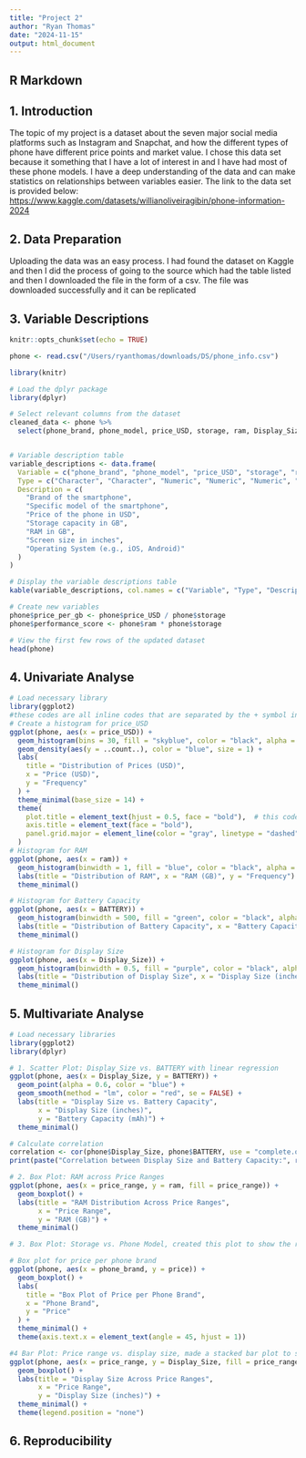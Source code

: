 ```yaml
---
title: "Project 2"
author: "Ryan Thomas"
date: "2024-11-15"
output: html_document
---
```


## R Markdown

## **1. Introduction**

The topic of my project is a dataset about the seven major social media platforms such as Instagram and Snapchat, and how the different types of phone have different price points and market value. I chose this data set because it something that I have a lot of interest in and I have had most of these phone models. I have a deep understanding of the data and can make statistics on relationships between variables easier. The link to the data set is provided below: [https://www.kaggle.com/datasets/willianoliveiragibin/phone-information-2024]()

## **2. Data Preparation**

Uploading the data was an easy process. I had found the dataset on Kaggle and then I did the process of going to the source which had the table listed and then I downloaded the file in the form of a csv. The file was downloaded successfully and it can be replicated

## **3. Variable Descriptions**

```r
knitr::opts_chunk$set(echo = TRUE)
```

```r
phone <- read.csv("/Users/ryanthomas/downloads/DS/phone_info.csv")
```

```r
library(knitr)

# Load the dplyr package
library(dplyr)

# Select relevant columns from the dataset
cleaned_data <- phone %>%
  select(phone_brand, phone_model, price_USD, storage, ram, Display_Size, OS)


# Variable description table
variable_descriptions <- data.frame(
  Variable = c("phone_brand", "phone_model", "price_USD", "storage", "ram", "Display_Size", "OS"),
  Type = c("Character", "Character", "Numeric", "Numeric", "Numeric", "Numeric", "Character"),
  Description = c(
    "Brand of the smartphone",
    "Specific model of the smartphone",
    "Price of the phone in USD",
    "Storage capacity in GB",
    "RAM in GB",
    "Screen size in inches",
    "Operating System (e.g., iOS, Android)"
  )
)

# Display the variable descriptions table
kable(variable_descriptions, col.names = c("Variable", "Type", "Description"), format = "markdown")

# Create new variables
phone$price_per_gb <- phone$price_USD / phone$storage
phone$performance_score <- phone$ram * phone$storage

# View the first few rows of the updated dataset
head(phone)
```
## **4. Univariate Analyse**
```r
# Load necessary library
library(ggplot2)
#these codes are all inline codes that are separated by the + symbol in different blocks that are continuous
# Create a histogram for price_USD
ggplot(phone, aes(x = price_USD)) +
  geom_histogram(bins = 30, fill = "skyblue", color = "black", alpha = 0.7) +
  geom_density(aes(y = ..count..), color = "blue", size = 1) +  
  labs(
    title = "Distribution of Prices (USD)",
    x = "Price (USD)",
    y = "Frequency"
  ) +
  theme_minimal(base_size = 14) +
  theme(
    plot.title = element_text(hjust = 0.5, face = "bold"),  # this code helps make the plot title move to the middle
    axis.title = element_text(face = "bold"),
    panel.grid.major = element_line(color = "gray", linetype = "dashed")
  )
# Histogram for RAM
ggplot(phone, aes(x = ram)) +
  geom_histogram(binwidth = 1, fill = "blue", color = "black", alpha = 0.7) +
  labs(title = "Distribution of RAM", x = "RAM (GB)", y = "Frequency") +
  theme_minimal()

# Histogram for Battery Capacity
ggplot(phone, aes(x = BATTERY)) +
  geom_histogram(binwidth = 500, fill = "green", color = "black", alpha = 0.7) +
  labs(title = "Distribution of Battery Capacity", x = "Battery Capacity", y = "Frequency") +
  theme_minimal()

# Histogram for Display Size
ggplot(phone, aes(x = Display_Size)) +
  geom_histogram(binwidth = 0.5, fill = "purple", color = "black", alpha = 0.7) +
  labs(title = "Distribution of Display Size", x = "Display Size (inches)", y = "Frequency") +
  theme_minimal()
```
## **5. Multivariate Analyse**
```r
# Load necessary libraries
library(ggplot2)
library(dplyr)

# 1. Scatter Plot: Display_Size vs. BATTERY with linear regression
ggplot(phone, aes(x = Display_Size, y = BATTERY)) +
  geom_point(alpha = 0.6, color = "blue") +
  geom_smooth(method = "lm", color = "red", se = FALSE) +
  labs(title = "Display Size vs. Battery Capacity",
       x = "Display Size (inches)",
       y = "Battery Capacity (mAh)") +
  theme_minimal()

# Calculate correlation
correlation <- cor(phone$Display_Size, phone$BATTERY, use = "complete.obs")
print(paste("Correlation between Display Size and Battery Capacity:", round(correlation, 2)))

# 2. Box Plot: RAM across Price Ranges
ggplot(phone, aes(x = price_range, y = ram, fill = price_range)) +
  geom_boxplot() +
  labs(title = "RAM Distribution Across Price Ranges",
       x = "Price Range",
       y = "RAM (GB)") +
  theme_minimal()

# 3. Box Plot: Storage vs. Phone Model, created this plot to show the relationship between the two models and has a corelation

# Box plot for price per phone brand
ggplot(phone, aes(x = phone_brand, y = price)) +
  geom_boxplot() +
  labs(
    title = "Box Plot of Price per Phone Brand",
    x = "Phone Brand",
    y = "Price"
  ) +
  theme_minimal() +
  theme(axis.text.x = element_text(angle = 45, hjust = 1))

#4 Bar Plot: Price range vs. display size, made a stacked bar plot to show the high and the low price ranges within the graph
ggplot(phone, aes(x = price_range, y = Display_Size, fill = price_range)) +
  geom_boxplot() +
  labs(title = "Display Size Across Price Ranges",
       x = "Price Range",
       y = "Display Size (inches)") +
  theme_minimal() +
  theme(legend.position = "none")
```
## **6. Reproducibility**
